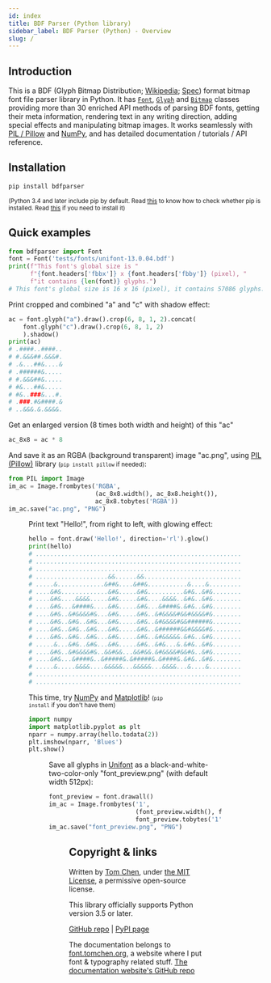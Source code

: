 ```yaml
---
id: index
title: BDF Parser (Python library)
sidebar_label: BDF Parser (Python) - Overview
slug: /
---
```



## Introduction

This is a BDF (Glyph Bitmap Distribution; [Wikipedia](https://en.wikipedia.org/wiki/Glyph_Bitmap_Distribution_Format); [Spec](../bdf_spec/)) format bitmap font file parser library in Python. It has [`Font`](font), [`Glyph`](glyph) and [`Bitmap`](bitmap) classes providing more than 30 enriched API methods of parsing BDF fonts, getting their meta information, rendering text in any writing direction, adding special effects and manipulating bitmap images. It works seamlessly with [PIL / Pillow](https://pillow.readthedocs.io/en/stable/) and [NumPy](https://numpy.org/), and has detailed documentation / tutorials / API reference.

## Installation

```bash
pip install bdfparser
```

<small>(Python 3.4 and later include pip by default. Read <a href="https://pip.pypa.io/en/stable/installing/#do-i-need-to-install-pip">this</a> to know how to check whether pip is installed. Read <a href="https://pip.pypa.io/en/stable/installing/#installing-with-get-pip-py">this</a> if you need to install it)</small>

## Quick examples

```python
from bdfparser import Font
font = Font('tests/fonts/unifont-13.0.04.bdf')
print(f"This font's global size is "
      f"{font.headers['fbbx']} x {font.headers['fbby']} (pixel), "
      f"it contains {len(font)} glyphs.")
# This font's global size is 16 x 16 (pixel), it contains 57086 glyphs.
```

Print cropped and combined "a" and "c" with shadow effect:

```python
ac = font.glyph("a").draw().crop(6, 8, 1, 2).concat(
    font.glyph("c").draw().crop(6, 8, 1, 2)
    ).shadow()
print(ac)
# .####..####..
# #.&&&##.&&&#.
# .&...##&....&
# .######&.....
# #.&&&##&.....
# #&...##&.....
# #&..###&...#.
# .###.#&####.&
# ..&&&.&.&&&&.
```

Get an enlarged version (8 times both width and height) of this "ac"

```python
ac_8x8 = ac * 8
```

And save it as an RGBA (background transparent) image "ac.png", using [PIL (Pillow)](https://pillow.readthedocs.io/en/stable/) library <small>(<code>pip install pillow</code> if needed)</small>:

```python
from PIL import Image
im_ac = Image.frombytes('RGBA',
                        (ac_8x8.width(), ac_8x8.height()),
                        ac_8x8.tobytes('RGBA'))
im_ac.save("ac.png", "PNG")
```

<Figure
  src="bdfparser_py/img/ac.png"
  caption="ac.png (note its background is transparent)"
  position="center"
  baseUrl={true}
/>

Print text "Hello!", from right to left, with glowing effect:

```python
hello = font.draw('Hello!', direction='rl').glow()
print(hello)
# ..........................................................
# ..........................................................
# ..........................................................
# ....................&&......&&............................
# .....&.............&##&....&##&...........&....&..........
# ....&#&.............&#&.....&#&..........&#&..&#&.........
# ....&#&....&&&&.....&#&.....&#&....&&&&..&#&..&#&.........
# ....&#&...&####&....&#&.....&#&...&####&.&#&..&#&.........
# ....&#&..&#&&&&#&...&#&.....&#&..&#&&&&#&&#&&&&#&.........
# ....&#&..&#&..&#&...&#&.....&#&..&#&&&&#&&######&.........
# ....&#&..&#&..&#&...&#&.....&#&..&######&&#&&&&#&.........
# ....&#&..&#&..&#&...&#&.....&#&..&#&&&&&.&#&..&#&.........
# .....&...&#&..&#&...&#&.....&#&..&#&...&.&#&..&#&.........
# ....&#&..&#&&&&#&..&&#&&...&&#&&.&#&&&&#&&#&..&#&.........
# ....&#&...&####&..&#####&.&#####&.&####&.&#&..&#&.........
# .....&.....&&&&....&&&&&...&&&&&...&&&&...&....&..........
# ..........................................................
# ..........................................................
```

This time, try [NumPy](https://numpy.org/) and [Matplotlib](https://matplotlib.org/)! <small>(<code>pip install</code> if you don't have them)</small>

```python
import numpy
import matplotlib.pyplot as plt
nparr = numpy.array(hello.todata(2))
plt.imshow(nparr, 'Blues')
plt.show()
```

<Figure
  src="bdfparser_py/img/plot.png"
  caption="Plot image &quot;!olleH&quot;"
  position="center"
  baseUrl={true}
/>

Save all glyphs in [Unifont](https://en.wikipedia.org/wiki/GNU_Unifont) as a black-and-white-two-color-only "font_preview.png" (with default width 512px):

```python
font_preview = font.drawall()
im_ac = Image.frombytes('1',
                        (font_preview.width(), font_preview.height()),
                        font_preview.tobytes('1'))
im_ac.save("font_preview.png", "PNG")
```

<Figure
  src="bdfparser_py/img/font_preview_part.png"
  caption="Parts of the Unifont preview image (click the image to view the long original)"
  position="center"
  baseUrl={true}
  link="img/font_preview.png"
/>

## Copyright & links

Written by [Tom Chen](https://tomchen.org/), under [the MIT License](https://github.com/tomchen/bdfparser/blob/master/LICENSE), a permissive open-source license.

This library officially supports Python version 3.5 or later.

[GitHub repo](https://github.com/tomchen/bdfparser) | [PyPI page](https://pypi.org/project/bdfparser/)

The documentation belongs to [font.tomchen.org](https://font.tomchen.org/), a website where I put font & typography related stuff. [The documentation website's GitHub repo](https://github.com/tomchen/font-website)
